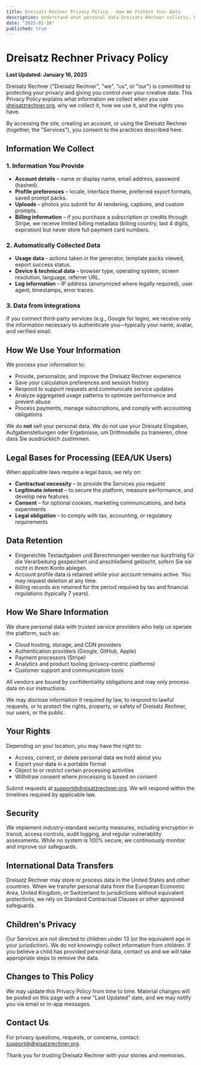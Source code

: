```yaml
---
title: Dreisatz Rechner Privacy Policy - How We Protect Your Data
description: Understand what personal data Dreisatz Rechner collects, how it is used, and the controls you have when generating nostalgic AI images.
date: "2025-01-16"
published: true
---
```


# Dreisatz Rechner Privacy Policy

**Last Updated: January 16, 2025**

Dreisatz Rechner ("Dreisatz Rechner", "we", "us", or "our") is committed to protecting your privacy and giving you control over your creative data. This Privacy Policy explains what information we collect when you use [dreisatzrechner.org](https://dreisatzrechner.org), why we collect it, how we use it, and the rights you have.

By accessing the site, creating an account, or using the Dreisatz Rechner (together, the "Services"), you consent to the practices described here.

## Information We Collect

### 1. Information You Provide
- **Account details** – name or display name, email address, password (hashed).
- **Profile preferences** – locale, interface theme, preferred export formats, saved prompt packs.
- **Uploads** – photos you submit for AI rendering, captions, and custom prompts.
- **Billing information** – if you purchase a subscription or credits through Stripe, we receive limited billing metadata (billing country, last 4 digits, expiration) but never store full payment card numbers.

### 2. Automatically Collected Data
- **Usage data** – actions taken in the generator, template packs viewed, export success status.
- **Device & technical data** – browser type, operating system, screen resolution, language, referrer URL.
- **Log information** – IP address (anonymized where legally required), user agent, timestamps, error traces.

### 3. Data from Integrations
If you connect third-party services (e.g., Google for login), we receive only the information necessary to authenticate you—typically your name, avatar, and verified email.

## How We Use Your Information

We process your information to:

- Provide, personalize, and improve the Dreisatz Rechner experience
- Save your calculation preferences and session history
- Respond to support requests and communicate service updates
- Analyze aggregated usage patterns to optimize performance and prevent abuse
- Process payments, manage subscriptions, and comply with accounting obligations

We do **not** sell your personal data. We do not use your Dreisatz Eingaben, Aufgabenstellungen oder Ergebnisse, um Drittmodelle zu trainieren, ohne dass Sie ausdrücklich zustimmen.

## Legal Bases for Processing (EEA/UK Users)

When applicable laws require a legal basis, we rely on:

- **Contractual necessity** – to provide the Services you request
- **Legitimate interest** – to secure the platform, measure performance, and develop new features
- **Consent** – for optional cookies, marketing communications, and beta experiments
- **Legal obligation** – to comply with tax, accounting, or regulatory requirements

## Data Retention

- Eingereichte Textaufgaben und Berechnungen werden nur kurzfristig für die Verarbeitung gespeichert und anschließend gelöscht, sofern Sie sie nicht in Ihrem Konto ablegen.
- Account profile data is retained while your account remains active. You may request deletion at any time.
- Billing records are retained for the period required by tax and financial regulations (typically 7 years).

## How We Share Information

We share personal data with trusted service providers who help us operate the platform, such as:

- Cloud hosting, storage, and CDN providers
- Authentication providers (Google, GitHub, Apple)
- Payment processors (Stripe)
- Analytics and product tooling (privacy-centric platforms)
- Customer support and communication tools

All vendors are bound by confidentiality obligations and may only process data on our instructions.

We may disclose information if required by law, to respond to lawful requests, or to protect the rights, property, or safety of Dreisatz Rechner, our users, or the public.

## Your Rights

Depending on your location, you may have the right to:

- Access, correct, or delete personal data we hold about you
- Export your data in a portable format
- Object to or restrict certain processing activities
- Withdraw consent where processing is based on consent

Submit requests at [support@dreisatzrechner.org](mailto:support@dreisatzrechner.org). We will respond within the timelines required by applicable law.

## Security

We implement industry-standard security measures, including encryption in transit, access controls, audit logging, and regular vulnerability assessments. While no system is 100% secure, we continuously monitor and improve our safeguards.

## International Data Transfers

Dreisatz Rechner may store or process data in the United States and other countries. When we transfer personal data from the European Economic Area, United Kingdom, or Switzerland to jurisdictions without equivalent protections, we rely on Standard Contractual Clauses or other approved safeguards.

## Children's Privacy

Our Services are not directed to children under 13 (or the equivalent age in your jurisdiction). We do not knowingly collect information from children. If you believe a child has provided personal data, contact us and we will take appropriate steps to remove the data.

## Changes to This Policy

We may update this Privacy Policy from time to time. Material changes will be posted on this page with a new "Last Updated" date, and we may notify you via email or in-app messages.

## Contact Us

For privacy questions, requests, or concerns, contact: [support@dreisatzrechner.org](mailto:support@dreisatzrechner.org).

Thank you for trusting Dreisatz Rechner with your stories and memories.
